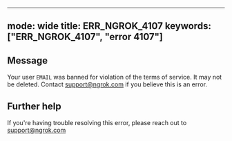 
---
mode: wide
title: ERR_NGROK_4107
keywords: ["ERR_NGROK_4107", "error 4107"]
---

## Message
Your user `EMAIL` was banned for violation of the terms of service. It may not be deleted. Contact support@ngrok.com if you believe this is an error.




## Further help
If you're having trouble resolving this error, please reach out to [support@ngrok.com](mailto:support@ngrok.com?subject=Help%20with%20ERR_NGROK_4107)

